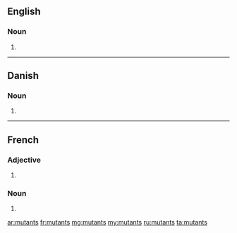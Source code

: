 ==English==

===Noun===
{{head|en|plural}} {{g|p}}

# {{plural of|mutant|lang=en}}

----

==Danish==

===Noun===
{{head|da|noun form|g=c}}

# {{genitive singular indefinite of|mutant|lang=da}}
----
==French==

===Adjective===
{{fr-adj-form}}

# {{plural of|mutant|lang=fr}}

===Noun===
{{head|fr|plural}} {{g|m-p}}

# {{plural of|mutant|lang=fr}}

[[ar:mutants]]
[[fr:mutants]]
[[mg:mutants]]
[[my:mutants]]
[[ru:mutants]]
[[ta:mutants]]